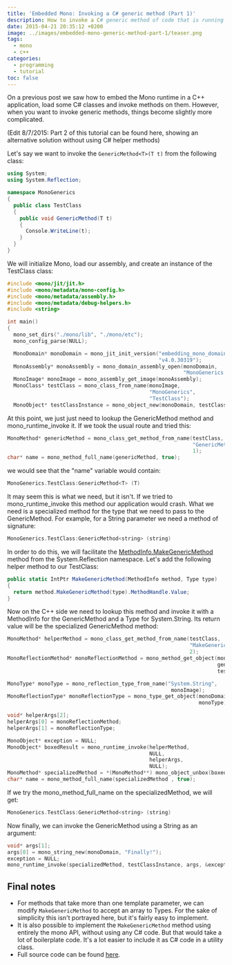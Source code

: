 ```yaml
---
title: 'Embedded Mono: Invoking a C# generic method (Part 1)'
description: How to invoke a C# generic method of code that is running on Embedded Mono in a C++ application (Part 1)
date: 2015-04-21 20:35:12 +0200
image: ../images/embedded-mono-generic-method-part-1/teaser.png
tags: 
  - mono
  - c++
categories: 
  - programming
  - tutorial
toc: false
---
```


On <Link to="/blog/embedding-mono-in-a-c-application/">a previous post</Link> we saw how to embed the Mono runtime in a C++ application, load some C# classes and invoke methods on them. However, when you want to invoke generic methods, things become slightly more complicated.

(Edit 8/7/2015: Part 2 of this tutorial can be found <Link to="/blog/embedded-mono-invoking-a-c-generic-method-part-2/">here</Link>, showing an alternative solution without using C# helper methods)

Let's say we want to invoke the `GenericMethod<T>(T t)` from the following class:


```csharp
using System;
using System.Reflection;

namespace MonoGenerics
{
  public class TestClass
  {
    public void GenericMethod(T t)
    {
      Console.WriteLine(t);
    }
  }
}
```

We will initialize Mono, load our assembly, and create an instance of the TestClass class:

```cpp
#include <mono/jit/jit.h>
#include <mono/metadata/mono-config.h>
#include <mono/metadata/assembly.h>
#include <mono/metadata/debug-helpers.h>
#include <string>

int main()
{
  mono_set_dirs("./mono/lib", "./mono/etc");
  mono_config_parse(NULL);

  MonoDomain* monoDomain = mono_jit_init_version("embedding_mono_domain",
                                                 "v4.0.30319");
  MonoAssembly* monoAssembly = mono_domain_assembly_open(monoDomain,
                                                         "MonoGenerics.dll");
  MonoImage* monoImage = mono_assembly_get_image(monoAssembly);
  MonoClass* testClass = mono_class_from_name(monoImage,
                                              "MonoGenerics",
                                              "TestClass");
  MonoObject* testClassInstance = mono_object_new(monoDomain, testClass);
```

At this point, we just just need to lookup the GenericMethod method and mono_runtime_invoke it. If we took the usual route and tried this:

```cpp
MonoMethod* genericMethod = mono_class_get_method_from_name(testClass, 
                                                            "GenericMethod", 
                                                            1);
char* name = mono_method_full_name(genericMethod, true);
```

we would see that the "name" variable would contain:

```cpp
MonoGenerics.TestClass:GenericMethod<T> (T)
```

It may seem this is what we need, but it isn't. If we tried to mono_runtime_invoke this method our application would crash. What we need is a specialized method for the type that we need to pass to the GenericMethod. For example, for a String parameter we need a method of signature:

```cpp
MonoGenerics.TestClass:GenericMethod<string> (string)
```

In order to do this, we will facilitate the [MethodInfo.MakeGenericMethod](https://msdn.microsoft.com/en-us/library/system.reflection.methodinfo.makegenericmethod(v=vs.110).aspx) method from the System.Reflection namespace. Let's add the following helper method to our TestClass:

```csharp
public static IntPtr MakeGenericMethod(MethodInfo method, Type type)
{
  return method.MakeGenericMethod(type).MethodHandle.Value;
}
```

Now on the C++ side we need to lookup this method and invoke it with a MethodInfo for the GenericMethod and a Type for System.String. Its return value will be the specialized GenericMethod method:

```cpp
MonoMethod* helperMethod = mono_class_get_method_from_name(testClass,
                                                           "MakeGenericMethod",
                                                           2);
MonoReflectionMethod* monoReflectionMethod = mono_method_get_object(monoDomain,
                                                                    genericMethod,
                                                                    testClass);

MonoType* monoType = mono_reflection_type_from_name("System.String", 
                                                     monoImage);
MonoReflectionType* monoReflectionType = mono_type_get_object(monoDomain,
                                                              monoType);

void* helperArgs[2];
helperArgs[0] = monoReflectionMethod;
helperArgs[1] = monoReflectionType;

MonoObject* exception = NULL;
MonoObject* boxedResult = mono_runtime_invoke(helperMethod, 
                                              NULL, 
                                              helperArgs, 
                                              NULL);
MonoMethod* specializedMethod = *(MonoMethod**) mono_object_unbox(boxedResult);
char* name = mono_method_full_name(specializedMethod , true);
```

If we try the mono_method_full_name on the specializedMethod, we will get:

```cpp
MonoGenerics.TestClass:GenericMethod<string> (string)
```


Now finally, we can invoke the GenericMethod using a String as an argument:

```cpp
void* args[1];
args[0] = mono_string_new(monoDomain, "Finally!");
exception = NULL;
mono_runtime_invoke(specializedMethod, testClassInstance, args, &exception);
```

## Final notes
* For methods that take more than one template parameter, we can modify `MakeGenericMethod` to accept an array to Types. For the sake of simplicity this isn't portrayed here, but it's fairly easy to implement.
* It is also possible to implement the `MakeGenericMethod` method using entirely the mono API, without using any C# code. But that would take a lot of boilerplate code. It's a lot easier to include it as C# code in a utility class.
* Full source code can be found [here](https://gist.github.com/gedim21/c50e46173e9e55083ed4).
